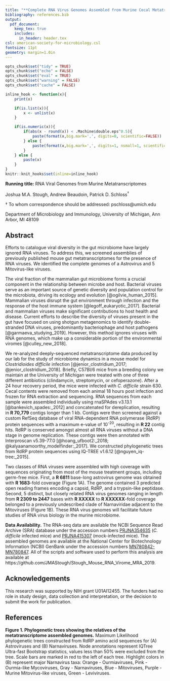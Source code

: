 ```yaml
---
title: "**Complete RNA Virus Genomes Assembled from Murine Cecal Metatranscriptomes**"
bibliography: references.bib
output:
  pdf_document:
    keep_tex: true
    includes:
      in_header: header.tex
csl: american-society-for-microbiology.csl
fontsize: 11pt
geometry: margin=1.0in
---
```



```r
opts_chunk$set("tidy" = TRUE)
opts_chunk$set("echo" = FALSE)
opts_chunk$set("eval" = TRUE)
opts_chunk$set("warning" = FALSE)
opts_chunk$set("cache" = FALSE)

inline_hook <- function(x){
	print(x)

	if(is.list(x)){
		x <- unlist(x)
	}

	if(is.numeric(x)){
		if(abs(x - round(x)) < .Machine$double.eps^0.5){
			paste(format(x,big.mark=',', digits=0, scientific=FALSE))
		} else {
			paste(format(x,big.mark=',', digits=1, nsmall=1, scientific=FALSE))
		}
	} else {
    	paste(x)      
	}
}
knitr::knit_hooks$set(inline=inline_hook)
```



\vspace{35mm}

**Running title:** RNA Viral Genomes from Murine Metatranscriptomes

\vspace{35mm}


Joshua M.A. Stough, Andrew Beaudoin, Patrick D. Schloss^$\dagger$^

\vspace{40mm}

$\dagger$ To whom correspondence should be addressed: pschloss@umich.edu

Department of Microbiology and Immunology, University of Michigan, Ann Arbor, MI 48109


\newpage
\linenumbers


## Abstract

Efforts to catalogue viral diversity in the gut microbiome have largely ignored RNA viruses. To address this, we screened assemblies of previously published mouse gut metatranscriptomes for the presence of RNA viruses. We identified the complete genomes of a Astrovirus and 5 Mitovirus-like viruses.

\newpage

The viral fraction of the mammalian gut microbiome forms a crucial component in the relationship between microbe and host. Bacterial viruses serve as an important source of genetic diversity and population control for the microbiota, driving its ecology and evolution [@ogilvie_human_2015]. Mammalian viruses disrupt the gut environment through infection and the response of the host immune system [@legoff_eukaryotic_2017]. Bacterial and mammalian viruses make significant contributions to host health and disease. Current efforts to describe the diversity of viruses present in the gut have focused on using shotgun metagenomics to identify double-stranded DNA viruses, predominantly bacteriophage and host pathogens [@garmaeva_studying_2019]. However, this method ignores viruses with RNA genomes, which make up a considerable portion of the environmental viromes [@culley_new_2018].

We re-analyzed deeply-sequenced metatranscriptome data produced by our lab for the study of microbiome dynamics in a mouse model for *Clostridioides difficile* infection [@jenior_clostridium_2017; @jenior_clostridium_2018]. Briefly, C57Bl/6 mice from a breeding colony we maintain at the University of Michigan were treated with one of three different antibiotics (clindamycin, streptomycin, or cefoperazone). After a 24 hour recovery period, the mice were infected with *C. difficile* strain 630. Cecal contents were removed from each animal 18 hours post infection and frozen for RNA extraction and sequencing. RNA sequences from each sample were assembled individually using rnaSPAdes v3.13.1 [@bankevich_spades:_2012] and concatenated for dereplication, resulting in **R 70,779** contigs longer than 1 kb. Contigs were then screened against a custom RefSeq database of viral RNA-dependent RNA polymerase (RdRP) protein sequences with a maximum e-value of 10^-20^, resulting in **R 22** contig hits. RdRP is conserved amongst almost all RNA viruses without a DNA stage in genome replication. These contigs were then annotated with Interproscan v5.39-77.0 [@hoang_ufboot2:_2018; @kalyaanamoorthy_modelfinder:_2017]. We constructed phylogenetic trees from RdRP protein sequences using IQ-TREE v1.6.12 [@nguyen_iq-tree:_2015].

Two classes of RNA viruses were assembled with high coverage with sequences originating from most of the mouse treatment groups, including germ-free mice. First, a **R 6811** base-long astrovirus genome was obtained with **R 1683**-fold coverage (Figure 1A). The genome contained 3 predicted open reading frames encoding a capsid, RdRP, and a trypsin-like peptidase. Second, 5 distinct, but closely related RNA virus genomes ranging in length from **R 2309 to 2447** bases with **R XXXXX** to **R XXXXXX**-fold coverage belonged to a previously undescribed clade of Narnaviridae adjacent to the Mitoviruses (Figure 1B). These RNA virus genomes will facilitate future studies of RNA virus biology in the murine microbiome.


**Data Availability.** The RNA-seq data are available the NCBI Sequence Read Archive (SRA) database under the accession numbers [PRJNA354635](https://www.ncbi.nlm.nih.gov/bioproject/354635) (*C. difficile* infected mice) and [PRJNA415307](https://www.ncbi.nlm.nih.gov/bioproject/415307) (mock-infected mice). The assembled genomes are available at the National Center for Biotechnology Information (NCBI) GenBank under the accession numbers [MN780842-MN780847](). All of the scripts and software used to perform this analysis are available at https://github.com/JMAStough/Stough_Mouse_RNA_Virome_MRA_2019.

## Acknowledgements
This research was supported by NIH grant U01AI12455. The funders had no role in study design, data collection and interpretation, or the decision to submit the work for publication.

\newpage

## References
<div id="refs"></div>

\newpage


**Figure 1. Phylogenetic trees showing the relatives of the metatranscriptome assembled genomes.** Maximum Likelihood phylogenetic trees constructed from RdRP amino acid sequences for (A) Astroviruses and (B) Narnaviruses. Node annotations represent IQTree Ultra-fast Bootstrap statistics, values less than 50% were excluded from the tree. Scale bars are marked in red to the left of each tree. Highlight colors in (B) represent major Narnavirus taxa: Orange - Ourmiaviruses, Pink - Ourmia-like Mycoviruses, Gray - Narnaviruses, Blue - Mitoviruses, Purple - Murine Mitovirus-like viruses, Green - Leviviruses.
